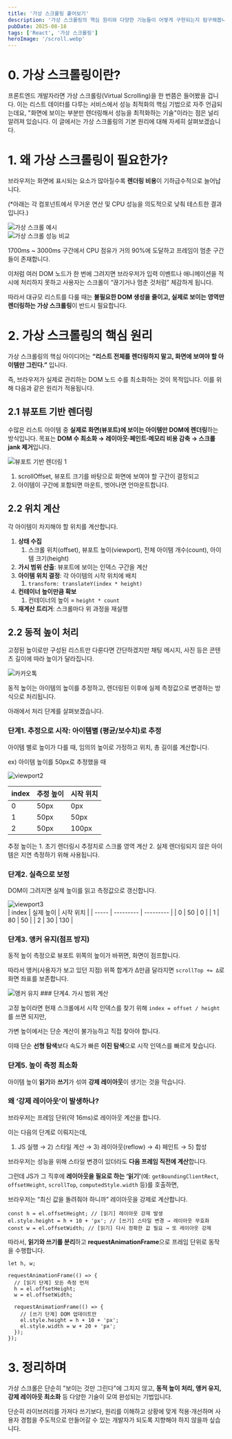```yaml
---
title: '가상 스크롤링 훝어보기'
description: '가상 스크롤링의 핵심 원리와 다양한 기능들이 어떻게 구현되는지 탐구해봅니다.'
pubDate: 2025-08-18
tags: ['React', '가상 스크롤링']
heroImage: '/scroll.webp'
---
```




# 0. 가상 스크롤링이란?

프론트엔드 개발자라면 가상 스크롤링(Virtual Scrolling)을 한 번쯤은 들어봤을 겁니다. 이는 리스트 데이터를 다루는 서비스에서 성능 최적화의 핵심 기법으로 자주 언급되는데요, "화면에 보이는 부분만 렌더링해서 성능을 최적화하는 기술"이라는 점은 널리 알려져 있습니다.
이 글에서는 가상 스크롤링의 기본 원리에 대해 자세히 살펴보겠습니다.

# 1. 왜 가상 스크롤링이 필요한가?

브라우저는 화면에 표시되는 요소가 많아질수록 **렌더링 비용**이 기하급수적으로 늘어납니다.

(\*아래는 각 컴포넌트에서 무거운 연산 및 CPU 성능을 의도적으로 낮춰 테스트한 결과입니다.)

<div className="grid grid-cols-1 sm:grid-cols-3">
  <Image src={list} alt="가상 스크롤 예시" />
  <div className="sm:col-span-2">
    <Image src={performance} alt="가상 스크롤 성능 비교" />
  </div>
</div>

1700ms ~ 3000ms 구간에서 CPU 점유가 거의 90%에 도달하고 프레임이 멈춘 구간들이 존재합니다.

이처럼 여러 DOM 노드가 한 번에 그려지면 브라우저가 입력 이벤트나 애니메이션을 적시에 처리하지 못하고 사용자는 스크롤이 “끊기거나 멈춘 것처럼” 체감하게 됩니다.

따라서 대규모 리스트를 다룰 때는 **불필요한 DOM 생성을 줄이고, 실제로 보이는 영역만 렌더링하는 가상 스크롤링**이 반드시 필요합니다.

# 2. 가상 스크롤링의 핵심 원리

가상 스크롤링의 핵심 아이디어는 **“리스트 전체를 렌더링하지 말고, 화면에 보여야 할 아이템만 그린다.”** 입니다.

즉, 브라우저가 실제로 관리하는 DOM 노드 수를 최소화하는 것이 목적입니다. 이를 위해 다음과 같은 원리가 적용됩니다.

## 2.1 뷰포트 기반 렌더링

수많은 리스트 아이템 중 **실제로 화면(뷰포트)에 보이는 아이템만 DOM에 렌더링**하는 방식입니다. 목표는 **DOM 수 최소화 → 레이아웃·페인트·메모리 비용 감축 → 스크롤 jank 제거**입니다.

<Image src={viewport1} alt="뷰포트 기반 렌더링 1" />

1. scrollOffset, 뷰포트 크기를 바탕으로 화면에 보여야 할 구간이 결정되고
2. 아이템이 구간에 포함되면 마운트, 벗어나면 언마운트합니다.

## 2.2 위치 계산

각 아이템이 차지해야 할 위치를 계산합니다.

1. **상태 수집**
   1. 스크롤 위치(offset), 뷰포트 높이(viewport), 전체 아이템 개수(count), 아이템 크기(height)
2. **가시 범위 산출**: 뷰포트에 보이는 인덱스 구간을 계산
3. **아이템 위치 결정**: 각 아이템의 시작 위치에 배치
   1. `transform: translateY(index * height)`
4. **컨테이너 높이만큼 확보**
   1. 컨테이너의 높이 = `height * count`
5. **재계산 트리거**: 스크롤마다 위 과정을 재실행


## 2.2 동적 높이 처리

고정된 높이로만 구성된 리스트만 다룬다면 간단하겠지만 채팅 메시지, 사진 등은 콘텐츠 길이에 따라 높이가 달라집니다.

<Image src={kakao} alt="카카오톡" width={200} />

동적 높이는 아이템의 높이를 추정하고, 렌더링된 이후에 실제 측정값으로 변경하는 방식으로 처리됩니다.

아래에서 처리 단계를 살펴보겠습니다.

### 단계1. 추정으로 시작: 아이템별 (평균/보수치)로 추정

아이템 별로 높이가 다를 때, 임의의 높이로 가정하고 위치, 총 길이를 계산합니다.

ex) 아이템 높이를 50px로 추정했을 때

<div className="grid grid-cols-1 sm:grid-cols-2 gap-4">
    <Image src={viewport2} alt="viewport2" />
  <div>

| index | 추정 높이 | 시작 위치 |
| ----- | --------- | --------- |
| 0     | 50px      | 0px       |
| 1     | 50px      | 50px      |
| 2     | 50px      | 100px     |

  </div>
</div>

추정 높이는 1. 초기 렌더링시 추정치로 스크롤 영역 계산 2. 실제 렌더링되지 않은 아이템은 지연 측정하기 위해 사용됩니다.

### 단계2. 실측으로 보정

DOM이 그려지면 실제 높이를 읽고 측정값으로 갱신합니다.

<div className="grid grid-cols-1 sm:grid-cols-2 gap-4">
    <Image src={viewport3} alt="viewport3" />

<div>
| index | 실제 높이 | 시작 위치 |
| ----- | --------- | --------- |
| 0     | 50        | 0         |
| 1     | 80        | 50        |
| 2     | 30        | 130       |
</div>
</div>

### 단계3. 앵커 유지(점프 방지)

동적 높이 측정으로 뷰포트 위쪽의 높이가 바뀌면, 화면이 점프합니다.

따라서 앵커(사용자가 보고 있던 지점) 위쪽 합계가 Δ만큼 달라지면 `scrollTop += Δ`로 화면 좌표를 보존합니다.

<Image src={anchor} alt="앵커 유지" />
### 단계4. 가시 범위 계산

고정 높이라면 현재 스크롤에서 시작 인덱스를 찾기 위해 `index = offset / height` 를 쓰면 되지만,

가변 높이에서는 단순 계산이 불가능하고 직접 찾아야 합니다.

이때 단순 **선형 탐색**보다 속도가 빠른 **이진 탐색**으로 시작 인덱스를 빠르게 찾습니다.

### 단계5. 높이 측정 최소화

아이템 높이 **읽기**와 **쓰기**가 섞여 **강제 레이아웃**이 생기는 것을 막습니다.

### **왜 ‘강제 레이아웃’이 발생하나?**

브라우저는 프레임 단위(약 16ms)로 레이아웃 계산을 합니다.

이는 다음의 단계로 이뤄지는데,

1. JS 실행 → 2) 스타일 계산 → 3) 레이아웃(reflow) → 4) 페인트 → 5) 합성

브라우저는 성능을 위해 스타일 변경이 있더라도 **다음 프레임 직전에 계산**합니다.

그런데 JS가 그 직후에 **레이아웃을 필요로 하는 ‘읽기’**(예: `getBoundingClientRect`, `offsetHeight`, `scrollTop`, `computedStyle.width` 등)를 호출하면,

브라우저는 “최신 값을 돌려줘야 하니까” 레이아웃을 강제로 계산합니다.

```tsx
const h = el.offsetHeight; // [읽기] 레이아웃 강제 발생
el.style.height = h + 10 + 'px'; // [쓰기] 스타일 변경 → 레이아웃 무효화
const w = el.offsetWidth; // [읽기] 다시 정확한 값 필요 → 또 레이아웃 강제
```

따라서, **읽기와 쓰기를 분리**하고 **requestAnimationFrame**으로 프레임 단위로 동작을 수행합니다.

```tsx
let h, w;

requestAnimationFrame(() => {
  // [읽기 단계] 모든 측정 먼저
  h = el.offsetHeight;
  w = el.offsetWidth;

  requestAnimationFrame(() => {
    // [쓰기 단계] DOM 업데이트만
    el.style.height = h + 10 + 'px';
    el.style.width = w + 20 + 'px';
  });
});
```

# 3. 정리하며

가상 스크롤은 단순히 "보이는 것만 그린다"에 그치지 않고, **동적 높이 처리, 앵커 유지, 강제 레이아웃 최소화** 등 다양한 기술이 모여 완성되는 기법입니다.

단순히 라이브러리를 가져다 쓰기보다, 원리를 이해하고 상황에 맞게 적용·개선하며 사용자 경험을 주도적으로 만들어갈 수 있는 개발자가 되도록 지향해야 하지 않을까 싶습니다.
